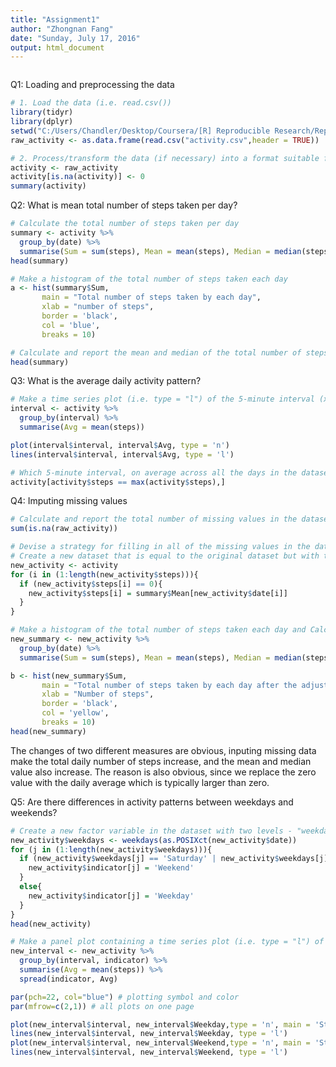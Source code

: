 ```yaml
---
title: "Assignment1"
author: "Zhongnan Fang"
date: "Sunday, July 17, 2016"
output: html_document
---
```

```r

```

Q1: Loading and preprocessing the data

```r
# 1. Load the data (i.e. read.csv())
library(tidyr)
library(dplyr)
setwd("C:/Users/Chandler/Desktop/Coursera/[R] Reproducible Research/RepData_PeerAssessment1")
raw_activity <- as.data.frame(read.csv("activity.csv",header = TRUE))

# 2. Process/transform the data (if necessary) into a format suitable for your analysis
activity <- raw_activity
activity[is.na(activity)] <- 0
summary(activity)
```


Q2: What is mean total number of steps taken per day?

```r
# Calculate the total number of steps taken per day
summary <- activity %>%
  group_by(date) %>%
  summarise(Sum = sum(steps), Mean = mean(steps), Median = median(steps))
head(summary)

# Make a histogram of the total number of steps taken each day
a <- hist(summary$Sum, 
       main = "Total number of steps taken by each day",
       xlab = "number of steps",
       border = 'black',
       col = 'blue',
       breaks = 10)

# Calculate and report the mean and median of the total number of steps taken per day
head(summary)
```

Q3: What is the average daily activity pattern?

```r
# Make a time series plot (i.e. type = "l") of the 5-minute interval (x-axis) and the average number of steps taken, averaged across all days (y-axis)
interval <- activity %>%
  group_by(interval) %>%
  summarise(Avg = mean(steps))

plot(interval$interval, interval$Avg, type = 'n')
lines(interval$interval, interval$Avg, type = 'l')

# Which 5-minute interval, on average across all the days in the dataset, contains the maximum number of steps?
activity[activity$steps == max(activity$steps),]
```

Q4: Imputing missing values
```r
# Calculate and report the total number of missing values in the dataset (i.e. the total number of rows with NAs)
sum(is.na(raw_activity))

# Devise a strategy for filling in all of the missing values in the dataset.
# Create a new dataset that is equal to the original dataset but with the missing data filled in.
new_activity <- activity
for (i in (1:length(new_activity$steps))){
  if (new_activity$steps[i] == 0){
    new_activity$steps[i] = summary$Mean[new_activity$date[i]]
  }
}

# Make a histogram of the total number of steps taken each day and Calculate and report the mean and median total number of steps taken per day.
new_summary <- new_activity %>%
  group_by(date) %>%
  summarise(Sum = sum(steps), Mean = mean(steps), Median = median(steps))

b <- hist(new_summary$Sum,
       main = "Total number of steps taken by each day after the adjustment",
       xlab = "Number of steps",
       border = 'black',
       col = 'yellow',
       breaks = 10)
head(new_summary)
```
The changes of two different measures are obvious, inputing missing data make the total daily number of steps increase, and the mean and median value also increase. The reason is also obvious, since we replace the zero value with the daily average which is typically larger than zero.

Q5: Are there differences in activity patterns between weekdays and weekends?

```r
# Create a new factor variable in the dataset with two levels - "weekday" and "weekend" indicating whether a given date is a weekday or weekend day.
new_activity$weekdays <- weekdays(as.POSIXct(new_activity$date))
for (j in (1:length(new_activity$weekdays))){
  if (new_activity$weekdays[j] == 'Saturday' | new_activity$weekdays[j] == 'Sunday'){
    new_activity$indicator[j] = 'Weekend'
  }
  else{
    new_activity$indicator[j] = 'Weekday'
  }
}
head(new_activity)

# Make a panel plot containing a time series plot (i.e. type = "l") of the 5-minute interval (x-axis) and the average number of steps taken, averaged across all weekday days or weekend days (y-axis).
new_interval <- new_activity %>%
  group_by(interval, indicator) %>%
  summarise(Avg = mean(steps)) %>%
  spread(indicator, Avg)

par(pch=22, col="blue") # plotting symbol and color 
par(mfrow=c(2,1)) # all plots on one page 

plot(new_interval$interval, new_interval$Weekday,type = 'n', main = 'Steps in weekdays', xlab = 'interval', ylab = 'Steps')
lines(new_interval$interval, new_interval$Weekday, type = 'l')
plot(new_interval$interval, new_interval$Weekend,type = 'n', main = 'Steps in weekends', xlab = 'interval', ylab = 'Steps')
lines(new_interval$interval, new_interval$Weekend, type = 'l')
```